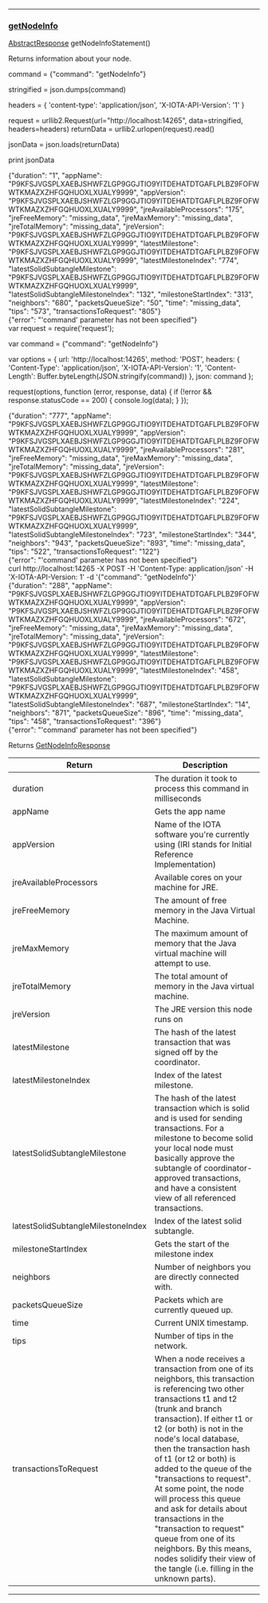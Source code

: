 
---
### [getNodeInfo](https://github.com/iotaledger/iri/blob/dev/src/main/java/com/iota/iri/service/API.java#L725)
 [AbstractResponse](/javadoc/com/iota/iri/service/dto/abstractresponse/) getNodeInfoStatement()

Returns information about your node.

<Tabs> 

<Tab language="Python">

<Section type="request">

command = {"command": "getNodeInfo"}

stringified = json.dumps(command)

headers = {
    'content-type': 'application/json',
    'X-IOTA-API-Version': '1'
}

request = urllib2.Request(url="http://localhost:14265", data=stringified, headers=headers)
returnData = urllib2.urlopen(request).read()

jsonData = json.loads(returnData)

print jsonData
</Section>

<Section type="response">
{"duration": "1", "appName": "P9KFSJVGSPLXAEBJSHWFZLGP9GGJTIO9YITDEHATDTGAFLPLBZ9FOFWWTKMAZXZHFGQHUOXLXUALY9999", "appVersion": "P9KFSJVGSPLXAEBJSHWFZLGP9GGJTIO9YITDEHATDTGAFLPLBZ9FOFWWTKMAZXZHFGQHUOXLXUALY9999", "jreAvailableProcessors": "175", "jreFreeMemory": "missing_data", "jreMaxMemory": "missing_data", "jreTotalMemory": "missing_data", "jreVersion": "P9KFSJVGSPLXAEBJSHWFZLGP9GGJTIO9YITDEHATDTGAFLPLBZ9FOFWWTKMAZXZHFGQHUOXLXUALY9999", "latestMilestone": "P9KFSJVGSPLXAEBJSHWFZLGP9GGJTIO9YITDEHATDTGAFLPLBZ9FOFWWTKMAZXZHFGQHUOXLXUALY9999", "latestMilestoneIndex": "774", "latestSolidSubtangleMilestone": "P9KFSJVGSPLXAEBJSHWFZLGP9GGJTIO9YITDEHATDTGAFLPLBZ9FOFWWTKMAZXZHFGQHUOXLXUALY9999", "latestSolidSubtangleMilestoneIndex": "132", "milestoneStartIndex": "313", "neighbors": "680", "packetsQueueSize": "50", "time": "missing_data", "tips": "573", "transactionsToRequest": "805"}
</Section>

<Section type="error">
{"error": "'command' parameter has not been specified"}
</Section>

<Tab language="NodeJS">

<Section type="request">
var request = require('request');

var command = {"command": "getNodeInfo"}

var options = {
  url: 'http://localhost:14265',
  method: 'POST',
  headers: {
    'Content-Type': 'application/json',
		'X-IOTA-API-Version': '1',
    'Content-Length': Buffer.byteLength(JSON.stringify(command))
  },
  json: command
};

request(options, function (error, response, data) {
  if (!error && response.statusCode == 200) {
    console.log(data);
  }
});
</Section>

<Section type="response">
{"duration": "777", "appName": "P9KFSJVGSPLXAEBJSHWFZLGP9GGJTIO9YITDEHATDTGAFLPLBZ9FOFWWTKMAZXZHFGQHUOXLXUALY9999", "appVersion": "P9KFSJVGSPLXAEBJSHWFZLGP9GGJTIO9YITDEHATDTGAFLPLBZ9FOFWWTKMAZXZHFGQHUOXLXUALY9999", "jreAvailableProcessors": "281", "jreFreeMemory": "missing_data", "jreMaxMemory": "missing_data", "jreTotalMemory": "missing_data", "jreVersion": "P9KFSJVGSPLXAEBJSHWFZLGP9GGJTIO9YITDEHATDTGAFLPLBZ9FOFWWTKMAZXZHFGQHUOXLXUALY9999", "latestMilestone": "P9KFSJVGSPLXAEBJSHWFZLGP9GGJTIO9YITDEHATDTGAFLPLBZ9FOFWWTKMAZXZHFGQHUOXLXUALY9999", "latestMilestoneIndex": "224", "latestSolidSubtangleMilestone": "P9KFSJVGSPLXAEBJSHWFZLGP9GGJTIO9YITDEHATDTGAFLPLBZ9FOFWWTKMAZXZHFGQHUOXLXUALY9999", "latestSolidSubtangleMilestoneIndex": "723", "milestoneStartIndex": "344", "neighbors": "943", "packetsQueueSize": "893", "time": "missing_data", "tips": "522", "transactionsToRequest": "122"}
</Section>

<Section type="error">
{"error": "'command' parameter has not been specified"}
</Section>

<Tab language="cURL">

<Section type="request">
curl http://localhost:14265 
-X POST 
-H 'Content-Type: application/json' 
-H 'X-IOTA-API-Version: 1' 
-d '{"command": "getNodeInfo"}'
</Section>

<Section type="response">
{"duration": "288", "appName": "P9KFSJVGSPLXAEBJSHWFZLGP9GGJTIO9YITDEHATDTGAFLPLBZ9FOFWWTKMAZXZHFGQHUOXLXUALY9999", "appVersion": "P9KFSJVGSPLXAEBJSHWFZLGP9GGJTIO9YITDEHATDTGAFLPLBZ9FOFWWTKMAZXZHFGQHUOXLXUALY9999", "jreAvailableProcessors": "672", "jreFreeMemory": "missing_data", "jreMaxMemory": "missing_data", "jreTotalMemory": "missing_data", "jreVersion": "P9KFSJVGSPLXAEBJSHWFZLGP9GGJTIO9YITDEHATDTGAFLPLBZ9FOFWWTKMAZXZHFGQHUOXLXUALY9999", "latestMilestone": "P9KFSJVGSPLXAEBJSHWFZLGP9GGJTIO9YITDEHATDTGAFLPLBZ9FOFWWTKMAZXZHFGQHUOXLXUALY9999", "latestMilestoneIndex": "458", "latestSolidSubtangleMilestone": "P9KFSJVGSPLXAEBJSHWFZLGP9GGJTIO9YITDEHATDTGAFLPLBZ9FOFWWTKMAZXZHFGQHUOXLXUALY9999", "latestSolidSubtangleMilestoneIndex": "687", "milestoneStartIndex": "14", "neighbors": "871", "packetsQueueSize": "896", "time": "missing_data", "tips": "458", "transactionsToRequest": "396"}
</Section>

<Section type="error">
{"error": "'command' parameter has not been specified"}
</Section>
</Tabs<





***

Returns [GetNodeInfoResponse](/javadoc/com/iota/iri/service/dto/getnodeinforesponse/)

|Return | Description |
|--|--|
| duration | The duration it took to process this command in milliseconds |
| appName | Gets the app name |
| appVersion | Name of the IOTA software you're currently using (IRI stands for Initial Reference Implementation) |
| jreAvailableProcessors | Available cores on your machine for JRE. |
| jreFreeMemory | The amount of free memory in the Java Virtual Machine. |
| jreMaxMemory | The maximum amount of memory that the Java virtual machine will attempt to use. |
| jreTotalMemory | The total amount of memory in the Java virtual machine. |
| jreVersion | The JRE version this node runs on |
| latestMilestone | The hash of the latest transaction that was signed off by the coordinator. |
| latestMilestoneIndex | Index of the latest milestone. |
| latestSolidSubtangleMilestone | The hash of the latest transaction which is solid and is used for sending transactions. For a milestone to become solid your local node must basically approve the subtangle of coordinator-approved transactions, and have a consistent view of all referenced transactions. |
| latestSolidSubtangleMilestoneIndex | Index of the latest solid subtangle. |
| milestoneStartIndex | Gets the start of the milestone index |
| neighbors | Number of neighbors you are directly connected with. |
| packetsQueueSize | Packets which are currently queued up. |
| time | Current UNIX timestamp. |
| tips | Number of tips in the network. |
| transactionsToRequest | When a node receives a transaction from one of its neighbors, this transaction is referencing two other transactions t1 and t2 (trunk and branch transaction). If either t1 or t2 (or both) is not in the node's local database, then the transaction hash of t1 (or t2 or both) is added to the queue of the "transactions to request". At some point, the node will process this queue and ask for details about transactions in the "transaction to request" queue from one of its neighbors. By this means, nodes solidify their view of the tangle (i.e. filling in the unknown parts). |
***